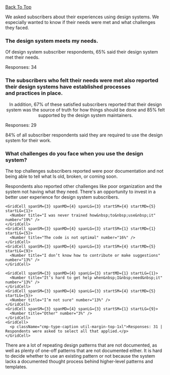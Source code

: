 
<article className="util-margin-btm-20vh" data-observer="section-3">
  <a className="cmp-back-link" id="section-3" href="#section-link-3" tabindex="-1">Back To Top</a>
  <SectionHeader number={3} title="Subscribers’ Needs">
    <p>We asked subscribers about their experiences using design systems. We especially wanted to know if their needs were met and what challenges they faced.</p>
  </SectionHeader>
  
  <Grid>
    <GridCell spanMD={7} spanLG={9}>
      <h3 className="cmp-type-heading-2 util-margin-top-none util-margin-btm-1xl">The design system meets my needs.</h3>
    </GridCell>
    <GridCell spanMD={3}>
      <div className="cmp-pie-chart-caption">
        <div className="cmp-pie-chart-caption__content">
          <p className="cmp-type-body-default">Of design system subscriber respondents, 65% said their design system met their&nbsp;needs.</p>
          <p className="cmp-type-caption">Responses: 34</p>
        </div>
      </div>
    </GridCell>
    <GridCell startMD={2} spanMD={6} startLG={3} spanLG={8}>
      <PieChart />
    </GridCell>
  </Grid>

  <Grid className="util-margin-top-20vh">
    <GridCell spanMD={7} spanLG={9}>
      <h3 className="cmp-type-heading-3 util-margin-top-none util-margin-btm-1xl">The subscribers who felt their needs were met also reported their design systems have established processes and&nbsp;practices in place.</h3>
    </GridCell>
  </Grid>

  <Grid className="util-margin-top-1xl" gap="lg" gapColMD="1xl" gapColLG="none">
    <GridCell span={4} start={2} spanSM={3} spanLG={2} startSM={1} startMD={2} startLG={1}>
      <Gauge title="Determining what to add, update, or remove" number={86} />
    </GridCell>
    <GridCell span={4} start={2} spanSM={3} spanLG={2} startSM={4} startMD={5} startLG={4}>
      <Gauge title="Onboarding new subscribers and/or contributors" number={83} />
    </GridCell>
    <GridCell span={4} start={2} spanSM={3} spanLG={2} startSM={1} startMD={2} startLG={7}>
      <Gauge title="Support and training" number={75} />
    </GridCell>
    <GridCell span={6} start={1} spanSM={3} spanLG={3} startSM={4} startMD={5} startLG={10} align="center" alignLG="start">
      <p>In addition, 67% of these satisfied subscribers reported that their design system was the source of truth for how things should be done and 85% felt supported by the design system maintainers.</p>
    </GridCell>
    <GridCell startMD={2} startLG={1}>
      <p className="cmp-type-caption util-margin-top-1xl">Responses: 29</p>
    </GridCell>
  </Grid>

  <KeyFinding>84% of all subscriber respondents said they are required to use the design system for their work.</KeyFinding>

 <Grid className="util-margin-top-1xl">
    <GridCell spanMD={7} spanLG={9}>
      <h3 className="cmp-type-heading-2 util-margin-top-none util-margin-btm-1xl">What challenges do you face when you use the design system?</h3>
    </GridCell>
  </Grid>
  
  <Grid className="util-margin-top-1xl" gap="lg" gapColMD="1xl" gapColLG="none">
    <GridCell span={6} spanMD={4} spanLG={3} rowSpanMD={2} rowSpanLG={1} topMD="20vh" positionMD="sticky" positionLG="unset">
      <p>The top challenges subscribers reported were poor documentation and not being able to tell what Is old, broken, or coming soon.</p>
      <p>Respondents also reported other challenges like poor organization and the system not having what they need. There's an opportunity to invest in a better user experience for design system subscribers.</p>
    </GridCell>
    <GridCell span={4} start={2} spanSM={3} startSM={1} spanMD={4} startMD={5} startLG={5} spanLG={3}>
      <Gauge title="It's documented poorly" number={39} size="large" />
    </GridCell>
    <GridCell span={4} start={2} spanSM={3} startSM={4} spanMD={4} startMD={5} startLG={9} spanLG={3}>
      <Gauge title="It's unclear what is old, broken, or&nbsp;coming&nbsp;soon" number={35} size="large" />
    </GridCell>
  </Grid>
  
  <Grid gap="lg" gapColMD="1xl" gapColLG="none" className="util-margin-top-1xl">
    <GridCell spanSM={3} spanMD={4} spanLG={3}>
      <Number title="It doesn’t have what I need" number="26%" />
    </GridCell>
    <GridCell spanSM={3} spanMD={4} spanLG={3} startSM={4} startMD={5} startLG={5}>
      <Number title="It’s organized poorly" number="26%" />
    </GridCell>
    <GridCell spanSM={3} spanMD={4} spanLG={3} startLG={9}>
      <Number title="It’s out of date" number="19%" />
    </GridCell>
    
    <GridCell spanSM={3} spanMD={4} spanLG={3} startSM={4} startMD={5} startLG={1}>
      <Number title="I was never trained how&nbsp;to&nbsp;use&nbsp;it" number="19%" />
    </GridCell>
    <GridCell spanSM={3} spanMD={4} spanLG={3} startSM={1} startMD={1} startLG={5}>
      <Number title="The code is not optimal" number="16%" />
    </GridCell>
    <GridCell spanSM={3} spanMD={4} spanLG={3} startSM={4} startMD={5} startLG={9}>
      <Number title="I don’t know how to contribute or make suggestions" number="13%" />
    </GridCell>
    
    <GridCell spanSM={3} spanMD={4} spanLG={3} startMD={1} startLG={1}>
      <Number title="It’s hard to get help when&nbsp;I&nbsp;need&nbsp;it" number="13%" />
    </GridCell>
    <GridCell spanSM={3} spanMD={4} spanLG={3} startSM={4} startMD={5} startLG={5}>
      <Number title="I’m not sure" number="13%" />
    </GridCell>
    <GridCell spanSM={3} spanMD={4} spanLG={3} startSM={1} startLG={9}>
      <Number title="Other" number="3%" />
    </GridCell>
    <GridCell>
      <p className="cmp-type-caption util-margin-top-1xl">Responses: 31 | Respondents were asked to select all that applied.</p>
    </GridCell>
  </Grid>
  
  <Quote source="Design System Subscriber">There are a lot of repeating design patterns that are not documented, as well as plenty of one-off patterns that are not documented either. It is hard to decide whether to use an existing pattern or not because the system lacks a documented thought process behind higher-level patterns and templates.</Quote>

  <RelatedReading>
    <RelatedArticle title="Successful Design Systems Start with User Feedback"
    description="For a design system to be effective, you must first understand the problems it solves for its users. Information gathering is the first step to knowing users’ needs."
    image="/images/2022/successful-design-systems.svg"
    href="https://sparkbox.com/foundry/do_i_need_a_whole_design_system_building_a_starter_design_system"
  />
  </RelatedReading>
</article>
